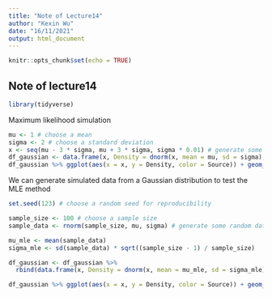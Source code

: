 ```yaml
---
title: "Note of Lecture14"
author: "Kexin Wu"
date: "16/11/2021"
output: html_document
---
```


```r
knitr::opts_chunk$set(echo = TRUE)
```

## Note of lecture14
```r
library(tidyverse)
```

Maximum likelihood simulation
```r
mu <- 1 # choose a mean
sigma <- 2 # choose a standard deviation
x <- seq(mu - 3 * sigma, mu + 3 * sigma, sigma * 0.01) # generate some x indicies
df_gaussian <- data.frame(x, Density = dnorm(x, mean = mu, sd = sigma), Source = "Population") # df with the population density
df_gaussian %>% ggplot(aes(x = x, y = Density, color = Source)) + geom_line() + ylab("Density function") + theme_bw() # plot
```

We can generate simulated data from a Gaussian distribution to test the MLE method
```r
set.seed(123) # choose a random seed for reproducibility

sample_size <- 100 # choose a sample size
sample_data <- rnorm(sample_size, mu, sigma) # generate some random data

mu_mle <- mean(sample_data)
sigma_mle <- sd(sample_data) * sqrt((sample_size - 1) / sample_size) 

df_gaussian <- df_gaussian %>%
  rbind(data.frame(x, Density = dnorm(x, mean = mu_mle, sd = sigma_mle), Source = "MLE estimate")) # add in mle density

df_gaussian %>% ggplot(aes(x = x, y = Density, color = Source)) + geom_line() + ylab("Density funtion") + theme_bw() # plot
```